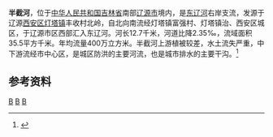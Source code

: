 {{coord|42|53|46|N|125|7|20|E|region:CN_type:waterbody|display=title}}
{{Infobox river
| name               = 半截河
| name_native        = 
| image              = 
| image_size         = 
| image_caption      = 
| river_system       = [[辽河|辽河]]流域[[东辽河|东辽河]]水系
| progression        = 
| source1_location   = [[吉林省|吉林省]][[辽源市|辽源市]][[西安区_(辽源市)|西安区]][[灯塔镇_(辽源市)|灯塔镇]]丰收村北岭
| mouth_location     = 吉林省[[辽源市|辽源市]][[龙山区_(辽源市)|龙山区]][[东辽河|东辽河]]
| altitude_difference= 
| basin_size         = 35.5 km<sup>2</sup>
| basin_countries    = {{PRC}}
| basin_cities       = 
| basin_landmarks    = 
| basin_population   = 辽源市
<!---------------------- PHYSIOGNOMY -->
| length             = 12.7 km
| discharge1_location= 
| discharge1_min     = 
| discharge1_avg     = 
| discharge1_max     = 
<!---------------------- FEATURES -->
| tributaries_left   = 
| tributaries_right  = 
| waterbodies        = 
| waterfalls         = 
| bridges            = 
| ports              = 
| custom_label       = 
| custom_data        = 
| extra              = 
}}
'''半截河'''，位于[[中华人民共和国|中华人民共和国]][[吉林省|吉林省]]南部[[辽源市|辽源市]]境内，是[[东辽河|东辽河]]右岸支流，发源于辽源[[西安区_(辽源市)|西安区]][[灯塔镇_(辽源市)|灯塔镇]]丰收村北岭，自北向南流经灯塔镇富强村、灯塔镇治、西安区城区，于辽源市区西部汇入东辽河。河长12.7千米，河道比降2.35‰，流域面积35.5平方千米。年均流量400万立方米。半截河上游植被较差，水土流失严重，中下游流经市中心区，是城区防洪的主要河流，也是城市排水的主要干沟。<ref name="中国河湖大典">{{cite book zh |author=《[[中国河湖大典|中国河湖大典]]》编纂委员会 |title=《中国河湖大典·黑龙江、辽河卷》 |format=M |edition=1 |location=北京 |publisher=中国水利水电出版社 |date=2014年4月 |pages=248页 |id= ISBN 978-7-5170-1950-3}}</ref>

== 参考资料 ==
{{reflist}}
[[Category:辽河水系|B]]
[[Category:吉林河流|B]]
[[Category:辽源|B]]
